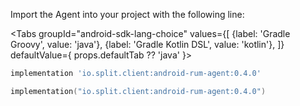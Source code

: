 
Import the Agent into your project with the following line:

<Tabs
  groupId="android-sdk-lang-choice"
  values={[
    {label: 'Gradle Groovy', value: 'java'},
    {label: 'Gradle Kotlin DSL', value: 'kotlin'},
  ]} defaultValue={ props.defaultTab ?? 'java' }>
  <TabItem value="java">

```groovy
implementation 'io.split.client:android-rum-agent:0.4.0'
```

  </TabItem>
  <TabItem value="kotlin">

```kotlin
implementation("io.split.client:android-rum-agent:0.4.0")
```

  </TabItem>
</Tabs>